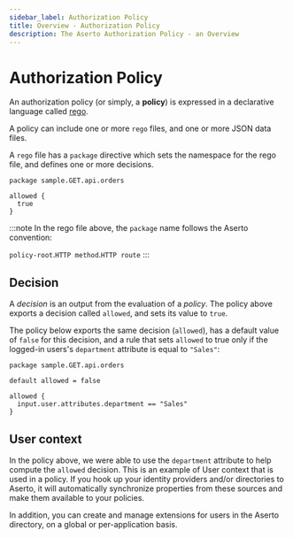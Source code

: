 ```yaml
---
sidebar_label: Authorization Policy
title: Overview - Authorization Policy
description: The Aserto Authorization Policy - an Overview
---
```


# Authorization Policy

An authorization policy (or simply, a **policy**) is expressed in a declarative language called
[rego](https://www.openpolicyagent.org/docs/latest/policy-language/).

A policy can include one or more `rego` files, and one or more JSON data files.

A `rego` file has a `package` directive which sets the namespace for the rego file, and defines one or more decisions.

```rego
package sample.GET.api.orders

allowed {
  true
}
```

:::note
In the rego file above, the `package` name follows the Aserto convention:

`policy-root`.`HTTP method`.`HTTP route`
:::

## Decision

A _decision_ is an output from the evaluation of a _policy_. The policy above exports a
decision called `allowed`, and sets its value to `true`.

The policy below exports the same decision (`allowed`), has a default value of `false` for this
decision, and a rule that sets `allowed` to true only if the logged-in users's `department` attribute
is equal to `"Sales"`:

```rego
package sample.GET.api.orders

default allowed = false

allowed {
  input.user.attributes.department == "Sales"
}
```

## User context

In the policy above, we were able to use the `department` attribute to help compute the `allowed`
decision. This is an example of User context that is used in a policy. If you hook up your
identity providers and/or directories to Aserto, it will automatically synchronize properties from
these sources and make them available to your policies.

In addition, you can create and manage extensions for users in the Aserto directory, on a global or
per-application basis.
